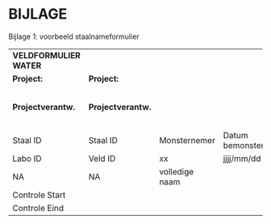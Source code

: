 # BIJLAGE

Bijlage 1: voorbeeld staalnameformulier

|                         |                     |                |                    |                                         |                |                |            |      |             |     |     |             |
|:-----|------|------|------|------|------|------|------|------|------|------|------|------|
| **VELDFORMULIER WATER** |                     |                |                    |                                         |                |                |            |      |             |     |     |             |
| **Project:**            | **Project:**        |                |                    | **Print Datum:**                        |                |                |            |      |             |     |     |             |
| **Projectverantw.**     | **Projectverantw.** |                |                    | **Verwachte datum binnenkomst stalen:** |                |                |            |      |             |     |     |             |
| Staal ID                | Staal ID            | Monsternemer   | Datum bemonstering | Temp                                    | pH             | EC             | Saliniteit | O2   | Saturatie   | SD  | WD  | Opmerkingen |
| Labo ID                 | Veld ID             | xx             | jjjj/mm/dd         | °C                                      |                | µS/cm          | g/kg       | mg/l | \%          | m   | m   |             |
| NA                      | NA                  | volledige naam |                    |                                         | 4,95\<pH\<5,05 | 1399\<EC\<1428 |            |      | 99\<O2\<101 |     |     |             |
| Controle Start          |                     |                |                    |                                         |                |                |            |      |             |     |     |             |
| Controle Eind           |                     |                |                    |                                         |                |                |            |      |             |     |     |             |
